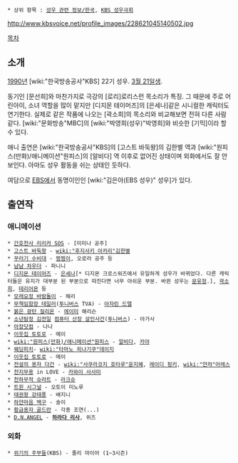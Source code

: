  * 상위 항목 : [[성우 관련 정보/한국]], [[KBS 성우극회]]

http://www.kbsvoice.net/profile_images/228621045140502.jpg

[[목차]]

== 소개 ==
[[1990년]] [wiki:"한국방송공사"KBS] 22기 성우. [[3월 21일]]생.

동기인 [문선희]와 마찬가지로 극강의 [로리]로리스런 목소리가 특징. 그 때문에 주로 어린아이, 소녀 역할을 많이 맡지만 [디지몬 테이머즈]의 [은세나]같은 시니컬한 캐릭터도 연기한다. 실제로 같은 작품에 나오는 [곽소희]의 목소리와 비교해보면 전혀 다른 사람같다. [wiki:"문화방송"MBC]의 [wiki:"박영희(성우)"박영희]와 비슷한 [기믹]이라 할 수 있다.

애니 출연은 [wiki:"한국방송공사"KBS]의 [고스트 바둑왕]의 김한별 역과 [wiki:"원피스(만화)/애니메이션"원피스]의 [알비다] 역 이후로 없어진 상태이며 외화에서도 잘 안 보인다. 아마도 성우 활동을 쉬는 상태인 듯하다.

여담으로 [[EBS]]에서 동명이인인 [wiki:"김은아(EBS 성우)" 성우]가 있다.

== 출연작 ==
=== 애니메이션 ===
 * [[간호천사 리리카 SOS]] - [미미나 공주]
 * [[고스트 바둑왕]] - [[wiki:"후지사키 아카리"김한별]]
 * [[꾸러기 수비대]] - [[찡찡이]], 오로라 공주 등
 * [[냠냠 차우더]] - 파니니
 * [[디지몬 테이머즈]] - [[은세나]][* 디지몬 크로스워즈에서 유일하게 성우가 바뀌었다. 다른 캐릭터들은 유지가 대부분 된 부분으로 따진다면 너무 아쉬운 부분. 바뀐 성우는 [[문유정]].], [[곽소희]], [[테리어몬]] 등
 * [[모래요정 바람돌이]] - 해리
 * [[무책임함장 테일러]]([[투니버스]] TVA) - [[아자린 드엘]]
 * [[붉은 광탄 질리온]] - [[에이미]] 해리슨
 * [[소년탐정 김전일]] [[컴퓨터 산장 살인사건]]([[투니버스]]) - 아가사
 * [[아장닷컴]] - 나나
 * [[이웃집 토토로]] - 메이
 * [[wiki:"원피스(만화)/애니메이션"원피스]] - [[알비다]], [[카야]]
 * [[웨딩피치]]- [[wiki:"타마노 히나기쿠"데이지]]
 * [[이웃집 토토로]] - 메이
 * [[전설의 용자 다간]] - [[wiki:"사쿠라코지 호타루"윤지혜]], [[레이디 핑키]], [[wiki:"얀챠"아레스]]
 * [[천지무용]] in LOVE - [[카와이 사사미]]
 * [[천하무적 슈라트]] - [[라크슈]]
 * [[트윈 시그널]] - 오토이 미노루
 * [[태권왕 강태풍]] - 배지니
 * [[하얀마음 백구]] - 솔이
 * [[황금용자 골드란]] - 각종 조연(...)
 * [[D.N.ANGEL]] - '''[[하라다 리사]]''', 위즈
 
=== 외화 ===
 * [[위기의 주부들]](KBS) - 줄리 마이어 (1~3시즌)
